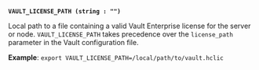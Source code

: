 <a id="standard-vault_license_path" /><br />

**`VAULT_LICENSE_PATH (string : "")`** <EnterpriseAlert inline="true" />

Local path to a file containing a valid Vault Enterprise license for the server
or node. `VAULT_LICENSE_PATH` takes precedence over the `license_path` parameter
in the Vault configuration file.

**Example**: `export VAULT_LICENSE_PATH=/local/path/to/vault.hclic`

<br />
